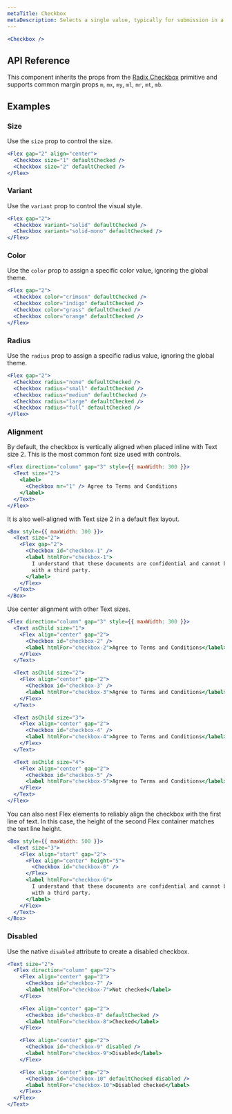 ```yaml
---
metaTitle: Checkbox
metaDescription: Selects a single value, typically for submission in a form.
---
```


```jsx live=true
<Checkbox />
```

## API Reference

This component inherits the props from the [Radix Checkbox](/docs/primitives/components/checkbox) primitive and supports common margin props `m`, `mx`, `my`, `ml`, `mr`, `mt`, `mb`.

<ThemesPropsTable name="checkbox" />

## Examples

### Size

Use the `size` prop to control the size.

```jsx live=true
<Flex gap="2" align="center">
  <Checkbox size="1" defaultChecked />
  <Checkbox size="2" defaultChecked />
</Flex>
```

### Variant

Use the `variant` prop to control the visual style.

```jsx live=true
<Flex gap="2">
  <Checkbox variant="solid" defaultChecked />
  <Checkbox variant="solid-mono" defaultChecked />
</Flex>
```

### Color

Use the `color` prop to assign a specific color value, ignoring the global theme.

```jsx live=true
<Flex gap="2">
  <Checkbox color="crimson" defaultChecked />
  <Checkbox color="indigo" defaultChecked />
  <Checkbox color="grass" defaultChecked />
  <Checkbox color="orange" defaultChecked />
</Flex>
```

### Radius

Use the `radius` prop to assign a specific radius value, ignoring the global theme.

```jsx live=true
<Flex gap="2">
  <Checkbox radius="none" defaultChecked />
  <Checkbox radius="small" defaultChecked />
  <Checkbox radius="medium" defaultChecked />
  <Checkbox radius="large" defaultChecked />
  <Checkbox radius="full" defaultChecked />
</Flex>
```

### Alignment

By default, the checkbox is vertically aligned when placed inline with Text size 2. This is the most common font size used with controls.

```jsx live="true"
<Flex direction="column" gap="3" style={{ maxWidth: 300 }}>
  <Text size="2">
    <label>
      <Checkbox mr="1" /> Agree to Terms and Conditions
    </label>
  </Text>
</Flex>
```

It is also well-aligned with Text size 2 in a default flex layout.

```jsx live="true"
<Box style={{ maxWidth: 300 }}>
  <Text size="2">
    <Flex gap="2">
      <Checkbox id="checkbox-1" />
      <label htmlFor="checkbox-1">
        I understand that these documents are confidential and cannot be shared
        with a third party.
      </label>
    </Flex>
  </Text>
</Box>
```

Use center alignment with other Text sizes.

```jsx live="true"
<Flex direction="column" gap="3" style={{ maxWidth: 300 }}>
  <Text asChild size="1">
    <Flex align="center" gap="2">
      <Checkbox id="checkbox-2" />
      <label htmlFor="checkbox-2">Agree to Terms and Conditions</label>
    </Flex>
  </Text>

  <Text asChild size="2">
    <Flex align="center" gap="2">
      <Checkbox id="checkbox-3" />
      <label htmlFor="checkbox-3">Agree to Terms and Conditions</label>
    </Flex>
  </Text>

  <Text asChild size="3">
    <Flex align="center" gap="2">
      <Checkbox id="checkbox-4" />
      <label htmlFor="checkbox-4">Agree to Terms and Conditions</label>
    </Flex>
  </Text>

  <Text asChild size="4">
    <Flex align="center" gap="2">
      <Checkbox id="checkbox-5" />
      <label htmlFor="checkbox-5">Agree to Terms and Conditions</label>
    </Flex>
  </Text>
</Flex>
```

You can also nest Flex elements to reliably align the checkbox with the first line of text. In this case, the height of the second Flex container matches the text line height.

```jsx live="true"
<Box style={{ maxWidth: 500 }}>
  <Text size="3">
    <Flex align="start" gap="2">
      <Flex align="center" height="5">
        <Checkbox id="checkbox-6" />
      </Flex>
      <label htmlFor="checkbox-6">
        I understand that these documents are confidential and cannot be shared
        with a third party.
      </label>
    </Flex>
  </Text>
</Box>
```

### Disabled

Use the native `disabled` attribute to create a disabled checkbox.

```jsx live="true"
<Text size="2">
  <Flex direction="column" gap="2">
    <Flex align="center" gap="2">
      <Checkbox id="checkbox-7" />
      <label htmlFor="checkbox-7">Not checked</label>
    </Flex>

    <Flex align="center" gap="2">
      <Checkbox id="checkbox-8" defaultChecked />
      <label htmlFor="checkbox-8">Checked</label>
    </Flex>

    <Flex align="center" gap="2">
      <Checkbox id="checkbox-9" disabled />
      <label htmlFor="checkbox-9">Disabled</label>
    </Flex>

    <Flex align="center" gap="2">
      <Checkbox id="checkbox-10" defaultChecked disabled />
      <label htmlFor="checkbox-10">Disabled checked</label>
    </Flex>
  </Flex>
</Text>
```
